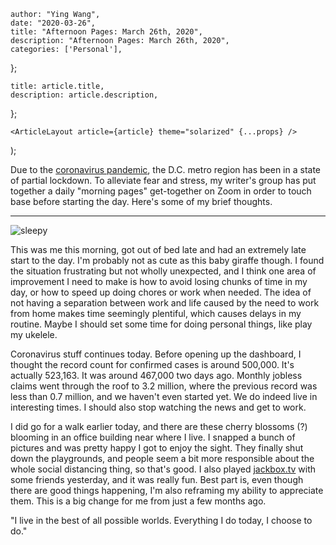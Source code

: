 

    author: "Ying Wang",
    date: "2020-03-26",
    title: "Afternoon Pages: March 26th, 2020",
    description: "Afternoon Pages: March 26th, 2020",
    categories: ['Personal'],
};

    title: article.title,
    description: article.description,
};

    <ArticleLayout article={article} theme="solarized" {...props} />
);


Due to the [coronavirus
pandemic](https://en.wikipedia.org/wiki/2019-20_coronavirus_pandemic), the D.C.
metro region has been in a state of partial lockdown. To alleviate fear and
stress, my writer's group has put together a daily "morning pages" get-together
on Zoom in order to touch base before starting the day. Here's some of my brief
thoughts.

---

![sleepy](/img/posts/2020/03/26/afternoon_pages.jpg)

This was me this morning, got out of bed late and had an extremely late start to
the day. I'm probably not as cute as this baby giraffe though. I found the
situation frustrating but not wholly unexpected, and I think one area of
improvement I need to make is how to avoid losing chunks of time in my day, or
how to speed up doing chores or work when needed. The idea of not having a
separation between work and life caused by the need to work from home makes time
seemingly plentiful, which causes delays in my routine. Maybe I should set some
time for doing personal things, like play my ukelele.

Coronavirus stuff continues today. Before opening up the dashboard, I thought
the record count for confirmed cases is around 500,000. It's actually 523,163.
It was around 467,000 two days ago. Monthly jobless claims went through the roof
to 3.2 million, where the previous record was less than 0.7 million, and we
haven't even started yet. We do indeed live in interesting times. I should also
stop watching the news and get to work.

I did go for a walk earlier today, and there are these cherry blossoms (?)
blooming in an office building near where I live. I snapped a bunch of pictures
and was pretty happy I got to enjoy the sight. They finally shut down the
playgrounds, and people seem a bit more responsible about the whole social
distancing thing, so that's good. I also played [jackbox.tv](https://jackbox.tv)
with some friends yesterday, and it was really fun. Best part is, even though
there are good things happening, I'm also reframing my ability to appreciate
them. This is a big change for me from just a few months ago.

"I live in the best of all possible worlds. Everything I do today, I choose to
do."
